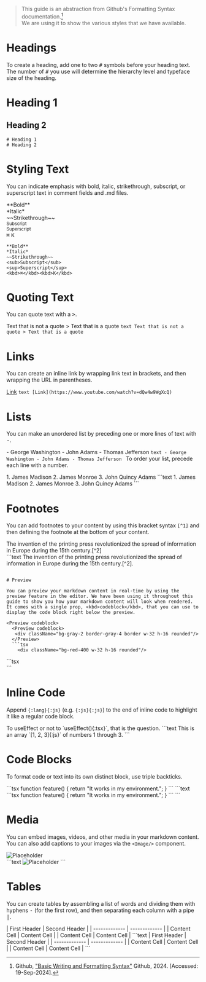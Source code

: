 > This guide is an abstraction from Github's Formatting Syntax documentation.[^1]\
> We are using it to show the various styles that we have available.

# Headings

To create a heading, add one to two <kbd>#</kbd> symbols before your heading text. The number of <kbd>#</kbd> you use will determine the hierarchy level and typeface size of the heading.

<Preview codeblock>
  <div>
    <h1>Heading 1</h1>
    <div />
    <h2>Heading 2</h2>
  </div>
</Preview>

```text copy
# Heading 1
# Heading 2
```

# Styling Text

You can indicate emphasis with bold, italic, strikethrough, subscript, or superscript text in comment fields and .md files.

<Preview codeblock>
  <div>**Bold**</div>
  <div>*Italic*</div>
  <div>~~Strikethrough~~</div>
  <div>
    <sub>Subscript</sub>
  </div>
  <div>
    <sup>Superscript</sup>
  </div>
  <div>
    <kbd>⌘</kbd>
    <kbd>K</kbd>
  </div>
</Preview>

```text
**Bold**
*Italic*
~~Strikethrough~~
<sub>Subscript</sub>
<sup>Superscript</sup>
<kbd>⌘</kbd><kbd>K</kbd>
```

# Quoting Text

You can quote text with a <kbd>></kbd>.

<Preview codeblock>Text that is not a quote > Text that is a quote</Preview>
```text Text that is not a quote > Text that is a quote ```

# Links

You can create an inline link by wrapping link text in brackets, and then wrapping the URL in parentheses.

<Preview codeblock>[Link](https://www.youtube.com/watch?v=dQw4w9WgXcQ)</Preview>
```text [Link](https://www.youtube.com/watch?v=dQw4w9WgXcQ) ```

# Lists

You can make an unordered list by preceding one or more lines of text with <kbd>-</kbd>.

<Preview codeblock>- George Washington - John Adams - Thomas Jefferson</Preview>
```text - George Washington - John Adams - Thomas Jefferson ``` To order your
list, precede each line with a number.

<Preview codeblock>
  1. James Madison 2. James Monroe 3. John Quincy Adams
</Preview>
```text 1. James Madison 2. James Monroe 3. John Quincy Adams ```

# Footnotes

You can add footnotes to your content by using this bracket syntax <kbd>`[^1]`</kbd> and then defining the footnote at the bottom of your content.

<Preview codeblock>
  <div>The invention of the printing press revolutionized the spread of information in Europe during the 15th century.[^2]</div>

[^2]: Johannes Gutenberg is credited with inventing the movable-type printing press around 1440 in Mainz, Germany.

</Preview>
```text
The invention of the printing press revolutionized the spread of information in Europe during the 15th century.[^2].

[^2]: Johannes Gutenberg is credited with inventing the movable-type printing press around 1440 in Mainz, Germany.

````

# Preview

You can preview your markdown content in real-time by using the preview feature in the editor. We have been using it throughout this guide to show you how your markdown content will look when rendered. It comes with a single prop, <kbd>codeblock</kbd>, that you can use to display the code block right below the preview.

<Preview codeblock>
  <Preview codeblock>
   <div className="bg-gray-2 border-gray-4 border w-32 h-16 rounded"/>
  </Preview>
  ```tsx
    <div className="bg-red-400 w-32 h-16 rounded"/>
````

</Preview>
```tsx
<Preview>
  <div className="bg-gray-2 border-gray-4 border w-32 h-16 rounded"/>
</Preview>
```

# Inline Code

Append <kbd>`{:lang}{:js}`</kbd> (e.g. <kbd>`{:js}{:js}`</kbd>) to the end of inline code to highlight it like a regular code block.

<Preview codeblock>
  To useEffect or not to `useEffect(){:tsx}`, that is the question.
</Preview>
```text
This is an array `[1, 2, 3]{:js}` of numbers 1 through 3.
```

# Code Blocks

To format code or text into its own distinct block, use triple backticks.

<Preview codeblock>
```tsx
function feature() {
  return "It works in my environment.";
}
```
</Preview>
```text
```tsx  
function feature() {
  return "It works in my environment.";
}
```‎
```

# Media

You can embed images, videos, and other media in your markdown content. You can also add captions to your images via the <kbd>`<Image/>`</kbd> component.

<Preview codeblock>
  <div className="flex flex-row gap-4">
    <Image
      src="https://avatar.vercel.sh/sylph"
      alt="Placeholder"
      caption="Avatar"
    />
  </div>
</Preview>
```text
<Image
  src="https://avatar.vercel.sh/sylph"
  alt="Placeholder"
  caption="Avatar"
/>
```

# Tables

You can create tables by assembling a list of words and dividing them with hyphens <kbd>-</kbd> (for the first row), and then separating each column with a pipe <kbd>|</kbd>.

<Preview codeblock>
  | First Header | Second Header | | ------------- | ------------- | | Content
  Cell | Content Cell | | Content Cell | Content Cell |
</Preview>
```text | First Header | Second Header | | ------------- | ------------- | |
Content Cell | Content Cell | | Content Cell | Content Cell | ```

[^1]: Github, ["Basic Writing and Formatting Syntax"](https://docs.github.com/en/github/writing-on-github/basic-writing-and-formatting-syntax) Github, 2024. [Accessed: 19-Sep-2024].
